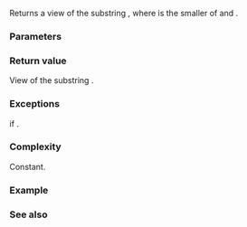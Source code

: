 {{cpp/string/basic_string_view/title|substr}}
{{cpp/string/basic_string_view/navbar}}
{{ddcl|since=c++17|1=
constexpr basic_string_view substr( size_type pos = 0,
                                    size_type count = npos ) const;
}}

Returns a view of the substring {{range|pos|pos + rlen}}, where {{tt|rlen}} is the smaller of {{c|count}} and {{c|size() - pos}}.

===Parameters===
{{par begin}}
{{par|pos|position of the first character}}
{{par|count|requested length}}
{{par end}} 

===Return value===
View of the substring {{range|pos|pos + rlen}}.

===Exceptions===
{{lc|std::out_of_range}} if {{c|pos &gt; size()}}.

===Complexity===
Constant.

===Example===
{{example|code=
#include &lt;cstddef&gt;
#include &lt;iostream&gt;
#include &lt;stdexcept&gt;
#include &lt;string_view&gt;

int main()
{
    typedef std::size_t count_t, pos_t;

    constexpr std::string_view data{"ABCDEF"};

    std::cout &lt;&lt; data.substr() &lt;&lt; '\n'; // ABCDEF, i.e. data[0, 5] that is [0, 6)
    std::cout &lt;&lt; data.substr(pos_t(1)) &lt;&lt; '\n'; // BCDEF, i.e. [1, 6)
    std::cout &lt;&lt; data.substr(pos_t(2), count_t(3)) &lt;&lt; '\n'; // CDE, i.e. [2, 2 + 3)
    std::cout &lt;&lt; data.substr(pos_t(4), count_t(42)) &lt;&lt; '\n'; // EF, i.e. [4, 6)

    try
    {
        [[maybe_unused]]
        auto sub = data.substr(pos_t(666), count_t(1)); // throws: pos &gt; size()
    }
    catch (std::out_of_range const&amp; ex)
    {
        std::cout &lt;&lt; ex.what() &lt;&lt; '\n';
    }
}
|p=true
|output=
ABCDEF
BCDEF
CDE
EF
basic_string_view::substr: __pos (which is 666) &gt; __size (which is 6)
}}

===See also===
{{dsc begin}}
{{dsc inc|cpp/string/basic_string_view/dsc copy}}
{{dsc inc|cpp/string/basic_string_view/dsc find}}
{{dsc inc|cpp/string/basic_string/dsc {{SUBPAGENAMEE}}}}
{{dsc end}}

{{langlinks|es|ja|ru|zh}}